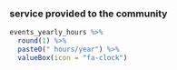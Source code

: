 ### service provided to the community

```r
events_yearly_hours %>% 
  round(1) %>%
  paste0(" hours/year") %>%
  valueBox(icon = "fa-clock")
```
